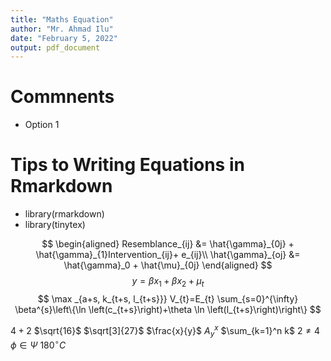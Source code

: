 ```yaml
---
title: "Maths Equation"
author: "Mr. Ahmad Ilu"
date: "February 5, 2022"
output: pdf_document
---
```

# Commnents
 * Option 1 
<!-- Add some comments here -->
 
# Tips to Writing Equations in Rmarkdown

-   library(rmarkdown)
-   library(tinytex)

$$
\begin{aligned}
Resemblance_{ij} &= \hat{\gamma}_{0j} + \hat{\gamma}_{1}Intervention_{ij}+ e_{ij}\\
\hat{\gamma}_{oj} &=  \hat{\gamma}_0 + \hat{\mu}_{0j}
\end{aligned}
$$
$$
y = \beta x_{1} + \beta x_{2} + \mu_{t}
$$
$$
\max _{a+s, k_{t+s, l_{t+s}}} V_{t}=E_{t} \sum_{s=0}^{\infty} \beta^{s}\left\{\ln \left(c_{t+s}\right)+\theta \ln \left(l_{t+s}\right)\right\}
$$

$4+2$
$\sqrt{16}$
$\sqrt[3]{27}$
$\frac{x}{y}$
$A^{x}_{y}$
$\sum_{k=1}^n k$
$2\ne 4$
$\phi\in\Psi$
$180^{\circ}C$





